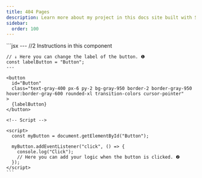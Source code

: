 ```yaml
---
title: 404 Pages
description: Learn more about my project in this docs site built with Starlight.
sidebar:
  order: 100
---
```



<Tabs>
  <TabItem label="Preview">
    <div class="flex justify-center">
      <First404 />
    </div>
  </TabItem>
  <TabItem label="Code">
    ```jsx
    <!-- src/components/Buttons.astro -->
    ---
    //2 Instructions in this component

    // ↓ Here you can change the label of the button. ❶
    const labelButton = "Button";
    ---

    <button
      id="Button"
      class="text-gray-400 px-6 py-2 bg-gray-950 border-2 border-gray-950 hover:border-gray-600 rounded-xl transition-colors cursor-pointer"
    >
      {labelButton}
    </button>

    <!-- Script -->

    <script>
      const myButton = document.getElementById("Button");

      myButton.addEventListener("click", () => {
        console.log("Click");
        // Here you can add your logic when the button is clicked. ❷
      });
    </script>
    ```

  </TabItem>
</Tabs>
